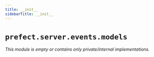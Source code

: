 ```yaml
---
title: __init__
sidebarTitle: __init__
---
```


# `prefect.server.events.models`

*This module is empty or contains only private/internal implementations.*
